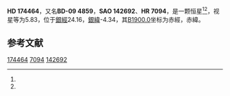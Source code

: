 {{Starbox begin
| name = HD 174464
}}
{{Starbox observe
| epoch = [[J2000.0|J2000.0]]
| constell = {{星座名待查}}<ref name=SIMBAD>{{cite web
 | url=http://simbad.u-strasbg.fr/simbad/sim-id?Ident=HR+7094
 | title=Pulsating variable Star
 | publisher=Centre de Données astronomiques de Strasbourg
 | work=SIMBAD
 | accessdate=2012-07-13
 | archive-date=2016-03-18
 | archive-url=https://web.archive.org/web/20160318195915/http://simbad.u-strasbg.fr/simbad/sim-id?Ident=HR+7094
 | dead-url=no
 }}</ref><ref name=DATA>{{cite web
 | url=http://vizier.u-strasbg.fr/viz-bin/VizieR-5?-out.add=.&-source=5050&-corr=PK=HR&-out.max=9999&HR=7094
 | title=VizieR Detailed Page
 | accessdate=2012-07-13
 | archive-date=2016-03-05
 | archive-url=https://web.archive.org/web/20160305000734/http://vizier.u-strasbg.fr/viz-bin/VizieR-5?-out.add=.&-source=5050&-corr=PK=HR&-out.max=9999&HR=7094
 | dead-url=no
 }}</ref>
| 星官 = 
| ra = {{RA|18|50|58.5}}<ref name=SIMBAD /><ref name=DATA />
| dec = {{DEC|-9|46|27}}<ref name=SIMBAD /><ref name=DATA />
| appmag_v = 5.83<ref name=SIMBAD /><ref name=DATA />
}}
{{Starbox character
| class = F2Ib<ref name=SIMBAD /><ref name=DATA />
| b-v = 0.61<ref name=SIMBAD /><ref name=DATA />
| u-b = 0.35<ref name=SIMBAD /><ref name=DATA />
| r-i = <ref name=SIMBAD /><ref name=DATA />
| variable = 
}}
{{Starbox astrometry
| radial_v = 0.35
| prop_mo_ra = -18
| parallax = 
| p_error = 
}}
{{Starbox catalog
| names =BD-09 4859，[[SAO星表|SAO]] 142692，[[HD星表|HD]] 174464，[[HR星表|HR]] 7094}}
{{Starbox reference |Simbad=HR+7094}}
{{Starbox end}}

'''HD 174464'''，又名'''BD-09 4859'''，'''SAO 142692'''、'''HR 7094'''，是一颗恒星<ref name=SIMBAD /><ref name=DATA />，视星等为5.83，位于[[銀道座標系|銀經]]24.16，[[銀道座標系|銀緯]]-4.34，其[[B1900.0|B1900.0]]坐标为赤經{{RA|18|45|28.4}}，赤緯{{DEC|-9|-4.34|25}}。

== 参考文献 ==
{{reflist}}

{{star-stub}}

[[Category:HD和HDE天體|174464]]
[[Category:HR天體|7094]]
[[Category:SAO天體|142692]]